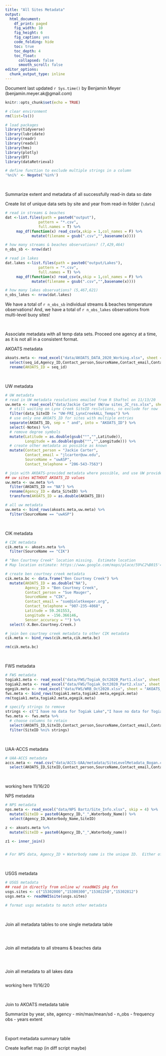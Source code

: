 ```yaml
---
title: "All Sites Metadata"
output:
  html_document: 
    df_print: paged
    fig_width: 10
    fig_height: 6
    fig_caption: yes
    code_folding: hide
    toc: true
    toc_depth: 4
    toc_float:
      collapsed: false
      smooth_scroll: false
editor_options: 
  chunk_output_type: inline
---
```


Document last updated `r Sys.time()` by Benjamin Meyer (benjamin.meyer.ak@gmail.com)

```r
knitr::opts_chunk$set(echo = TRUE)

# clear environment
rm(list=ls())

# load packages
library(tidyverse)
library(lubridate)
library(readr)
library(readxl)
library(hms)
library(plotly)
library(DT)
library(dataRetrieval)

# define function to exclude multiple strings in a column
'%ni%' <- Negate('%in%')
```

<br>

Summarize extent and metadata of all successfully read-in data so date

Create list of unique data sets by site and year from read-in folder (`\data`)
```r

# read in streams & beaches
dat <-list.files(path = paste0("output"),
               pattern = "*.csv", 
               full.names = T) %>%
     map_df(function(x) read_csv(x,skip = 1,col_names = F) %>% 
            mutate(filename = gsub(".csv","",basename(x))))

# how many streams & beaches observations? (7,429,464)
n_obs_sb <- nrow(dat)

# read in lakes
dat.lakes <-list.files(path = paste0("output/Lakes"),
               pattern = "*.csv", 
               full.names = T) %>%
     map_df(function(x) read_csv(x,skip = 1,col_names = F) %>% 
            mutate(filename = gsub(".csv","",basename(x))))

# how many lakes observations? (5,467,621)
n_obs_lakes <- nrow(dat.lakes)

```


We have a total of `r n_obs_sb` individual streams & beaches temperature observations!  And, we have a total of `r n_obs_lakes` observations from multi-level buoy sites!

<br>

Associate metadata with all temp data sets.  Proceed one agency at a time, as it is not all in a consistent format.

AKOATS metadata
```r
akoats.meta <- read_excel("data/AKOATS_DATA_2020_Working.xlsx", sheet = "AKOATS_COMPLETE") %>%
  select(seq_id,Agency_ID,Contact_person,SourceName,Contact_email,Contact_telephone,Latitude,Longitude,Sensor_accuracy,Waterbody_name) %>%
  rename(AKOATS_ID = seq_id)
```

<br>

UW metadata
```r
# UW metadata
# read in UW metadata resolutions emailed from R Shaftel on 11/13/20
uw.meta <- read_excel("data/Jackie Carter UW/uw sites_JC_rss.xlsx", sheet = "Sheet1") %>%
  # still waiting on Lynx Creek SiteID reslutions, so exclude for now
  filter(data_SiteID != "UW-FRI_LynxCreekALL_Temps") %>%
  # use only one AKOATS_ID for sites with multiple entries
  separate(AKOATS_ID, sep = " and", into = "AKOATS_ID") %>%
  select(-Notes) %>%
  # remove degree symbols
  mutate(Latitude = as.double(gsub("°","",Latitude)),
         Longitude = as.double(gsub("°","",Longitude))) %>%
  # create other metadata as possible as known
  mutate(Contact_person = "Jackie Carter",
         Contact_email = "jlcarter@uw.edu",
         SourceName = "uwASP",
         Contact_telephone = "206-543-7563")

# join with AKOATS-provided metadata where possible, and use UW provided metadata where not
## uw sites WITHOUT AKOATS_ID values
uw.meta <- uw.meta %>%
  filter(AKOATS_ID == "NA") %>%
  rename(Agency_ID = data_SiteID) %>%
  transform(AKOATS_ID = as.double(AKOATS_ID))

# all uw metadata
uw.meta <- bind_rows(akoats.meta,uw.meta) %>%
  filter(SourceName == "uwASP")

```

<br>

CIK metadata
```r

# CIK metadata
cik.meta <- akoats.meta %>%
  filter(SourceName == "CIK")

# "Ben Courtney Creek" location missing.  Estimate location
# Map location estimate: https://www.google.com/maps/place/59%C2%B015'41.6%22N+156%C2%B021'58.1%22W/@59.261553,-156.3666945,91m/data=!3m2!1e3!4b1!4m14!1m7!3m6!1s0x56dd504b3ddfbc73:0x47793ea8790ba3fc!2sBen+Courtny+Creek!3b1!8m2!3d59.3281016!4d-156.3461239!3m5!1s0x0:0x0!7e2!8m2!3d59.2615526!4d-156.3661459

# create ben courtney creek metadata
cik.meta.bc <- data.frame("Ben Courtney Creek") %>%
  mutate(AKOATS_ID = as.double("NA"),
         Agency_ID = "Ben Courtney Creek",
         Contact_person = "Sue Mauger",
         SourceName = "CIK",
         Contact_email = "sue@inletkeeper.org",
         Contact_telephone = "907-235-4068",
         Latitude = 59.261553,
         Longitude = -156.366146,
         Sensor_accuracy = "") %>%
  select(-X.Ben.Courtney.Creek.)

# join ben courtney creek metadata to other CIK metadata
cik.meta <- bind_rows(cik.meta,cik.meta.bc)

rm(cik.meta.bc)
```

<br>

FWS metadata
```r
# FWS metadata
togiak1.meta <- read_excel("data/FWS/Togiak_Oct2020_Part1.xlsx", sheet = "AKOATS_metadata")
togiak2.meta <- read_excel("data/FWS/Togiak_Oct2020_Part2.xlsx", sheet = "AKOATS_metadata")
egegik.meta <- read_excel("data/FWS/WRB_Oct2020.xlsx", sheet = "AKOATS_metadata")
fws.meta <- bind_rows(togiak1.meta,togiak2.meta,egegik.meta)
rm(togiak1.meta,togiak2.meta,egegik.meta)

# specify strings to remove
strings <- c("I have no data for Togiak Lake","I have no data for Togiak lake","New Sites:")
fws.meta <- fws.meta %>% 
  # choose columns to retain
  select(AKOATS_ID,SiteID,Contact_person,SourceName,Contact_email,Contact_telephone,Latitude,Longitude,Sensor_accuracy) %>%
  filter(SiteID %ni% strings)

```

<br>

UAA-ACCS metadata
```r
# UAA-ACCS metadata
accs.meta <- read.csv("data/ACCS-UAA/metadata/SiteLevelMetadata_Bogan.csv") %>%
  select(AKOATS_ID,SiteID,Contact_person,SourceName,Contact_email,Contact_telephone,Latitude,Longitude,Sensor_accuracy) 

```

<br>

working here 11/16/20

NPS metadata
```r
# NPS metadata
nps.meta <- read_excel("data/NPS Bartz/Site_Info.xlsx", skip = 4) %>%
  mutate(SiteID = paste0(Agency_ID,"_",Waterbody_Name)) %>%
  select(Agency_ID,Waterbody_Name,SiteID)

z <- akoats.meta %>%
  mutate(SiteID = paste0(Agency_ID,"_",Waterbody_name))

z1 <- inner_join()


# For NPS data, Agency_ID + Waterbody name is the unique ID.  Either of them alone do not provide a unique ID
```

<br>

USGS metadata
```r
# USGS metadata
## read in directly from online w/ readNWIS pkg fxn
usgs.sites <- c("15302000","15300300","15302250","15302812")
usgs.meta <- readNWISsite(usgs.sites)

# format usgs metadata to match other metadata

```

<br>

Join all metadata tables to one single metadata table
```r

```

<br>

Join all metadata to all streams & beaches data
```r

```

<br>

Join all metadata to all lakes data
```r

```





working here 11/16/20


<br>

Join to AKOATS metadata table

Summarize by year, site, agency
- min/max/mean/sd
- n_obs
- frequency obs
- years extent

<br>

Export metadata summary table

Create leaflet map (in diff script maybe)

